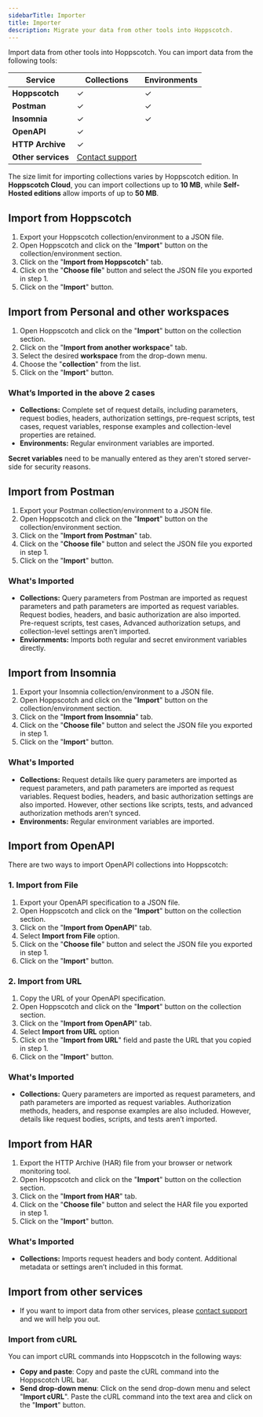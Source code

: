 ```yaml
---
sidebarTitle: Importer
title: Importer
description: Migrate your data from other tools into Hoppscotch.
---
```


Import data from other tools into Hoppscotch. You can import data from the following tools:

| Service            | Collections                                         | Environments |
| ------------------ | --------------------------------------------------- | ------------ |
| **Hoppscotch**     | ✓                                                   | ✓            |
| **Postman**        | ✓                                                   | ✓            |
| **Insomnia**       | ✓                                                   | ✓            |
| **OpenAPI**        | ✓                                                   |              |
| **HTTP Archive**   | ✓                                                   |              |
| **Other services** | [Contact support](/support/getting-started/contact) |              |

<Note> The size limit for importing collections varies by Hoppscotch edition. In **Hoppscotch Cloud**, you can import collections up to **10 MB**, while **Self-Hosted editions** allow imports of up to **50 MB**. </Note>

## Import from Hoppscotch

1. Export your Hoppscotch collection/environment to a JSON file.
2. Open Hoppscotch and click on the "**Import**" button on the collection/environment section.
3. Click on the "**Import from Hoppscotch**" tab.
4. Click on the "**Choose file**" button and select the JSON file you exported in step 1.
5. Click on the "**Import**" button.

## Import from Personal and other workspaces

1. Open Hoppscotch and click on the "**Import**" button on the collection section.
2. Click on the "**Import from another workspace**" tab.
3. Select the desired **workspace** from the drop-down menu.
4. Choose the "**collection**" from the list.
5. Click on the "**Import**" button.

### <Icon icon="download" iconType="solid" />  What’s Imported in the above 2 cases
- **Collections:** Complete set of request details, including parameters, request bodies, headers, authorization settings, pre-request scripts, test cases, request variables, response examples and collection-level properties are retained.
- **Environments:** Regular environment variables are imported.

<Info> **Secret variables** need to be manually entered as they aren't stored server-side for security reasons. </Info>

## Import from Postman

1. Export your Postman collection/environment to a JSON file.
2. Open Hoppscotch and click on the "**Import**" button on the collection/environment section.
3. Click on the "**Import from Postman**" tab.
4. Click on the "**Choose file**" button and select the JSON file you exported in step 1.
5. Click on the "**Import**" button.

### <Icon icon="download" iconType="solid" />  What's Imported
- **Collections:** Query parameters from Postman are imported as request parameters and path parameters are imported as request variables. Request bodies, headers, and basic authorization are also imported. Pre-request scripts, test cases, Advanced authorization setups, and collection-level settings aren’t imported.
- **Enviornments:** Imports both regular and secret environment variables directly.

## Import from Insomnia

1. Export your Insomnia collection/environment to a JSON file.
2. Open Hoppscotch and click on the "**Import**" button on the collection/environment section.
3. Click on the "**Import from Insomnia**" tab.
4. Click on the "**Choose file**" button and select the JSON file you exported in step 1.
5. Click on the "**Import**" button.

### <Icon icon="download" iconType="solid" />  What's Imported
- **Collections:** Request details like query parameters are imported as request parameters, and path parameters are imported as request variables. Request bodies, headers, and basic authorization settings are also imported. However, other sections like scripts, tests, and advanced authorization methods aren’t synced.
- **Environments:** Regular environment variables are imported.

## Import from OpenAPI

There are two ways to import OpenAPI collections into Hoppscotch:

### 1. Import from File
1. Export your OpenAPI specification to a JSON file.
2. Open Hoppscotch and click on the "**Import**" button on the collection section.
3. Click on the "**Import from OpenAPI**" tab.
4. Select **Import from File** option.
5. Click on the "**Choose file**" button and select the JSON file you exported in step 1.
6. Click on the "**Import**" button.

### 2. Import from URL
1. Copy the URL of your OpenAPI specification.
2. Open Hoppscotch and click on the "**Import**" button on the collection section.
3. Click on the "**Import from OpenAPI**" tab.
4. Select **Import from URL** option
5. Click on the "**Import from URL**" field and paste the URL that you copied in step 1.
6. Click on the "**Import**" button.

### <Icon icon="download" iconType="solid" />  What's Imported
- **Collections:** Query parameters are imported as request parameters, and path parameters are imported as request variables. Authorization methods, headers, and response examples are also included. However, details like request bodies, scripts, and tests aren’t imported.

## Import from HAR

1. Export the HTTP Archive (HAR) file from your browser or network monitoring tool.
2. Open Hoppscotch and click on the "**Import**" button on the collection section.
3. Click on the "**Import from HAR**" tab.
4. Click on the "**Choose file**" button and select the HAR file you exported in step 1.
5. Click on the "**Import**" button.

### <Icon icon="download" iconType="solid" />  What's Imported
- **Collections:** Imports request headers and body content. Additional metadata or settings aren’t included in this format.

## Import from other services

- If you want to import data from other services, please [contact support](/support/getting-started/contact) and we will help you out.

### Import from cURL

You can import cURL commands into Hoppscotch in the following ways:

- **Copy and paste**: Copy and paste the cURL command into the Hoppscotch URL bar.
- **Send drop-down menu**: Click on the send drop-down menu and select "**Import cURL**". Paste the cURL command into the text area and click on the "**Import**" button.